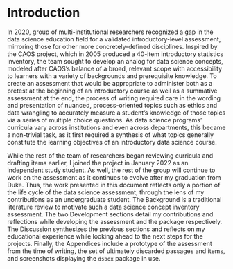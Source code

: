 # Introduction {.unnumbered}

In 2020, group of multi-institutional researchers recognized a gap in the data science education field for a validated introductory-level assessment, mirroring those for other more concretely-defined disciplines. Inspired by the CAOS project, which in 2005 produced a 40-item introductory statistics inventory, the team sought to develop an analog for data science concepts, modeled after CAOS's balance of a broad, relevant scope with accessibility to learners with a variety of backgrounds and prerequisite knowledge. To create an assessment that would be appropriate to administer both as a pretest at the beginning of an introductory course as well as a summative assessment at the end, the process of writing required care in the wording and presentation of nuanced, process-oriented topics such as ethics and data wrangling to accurately measure a student's knowledge of those topics via a series of multiple choice questions. As data science programs' curricula vary across institutions and even across departments, this became a non-trivial task, as it first required a synthesis of what topics generally constitute the learning objectives of an introductory data science course.

While the rest of the team of researchers began reviewing curricula and drafting items earlier, I joined the project in January 2022 as an independent study student. As well, the rest of the group will continue to work on the assessment as it continues to evolve after my graduation from Duke. Thus, the work presented in this document reflects only a portion of the life cycle of the data science assessment, through the lens of my contributions as an undergraduate student. The Background is a traditional literature review to motivate such a data science concept inventory assessment. The two Development sections detail my contributions and reflections while developing the assessment and the package respectively. The Discussion synthesizes the previous sections and reflects on my educational experience while looking ahead to the next steps for the projects. Finally, the Appendices include a prototype of the assessment from the time of writing, the set of ultimately discarded passages and items, and screenshots displaying the `dsbox` package in use.